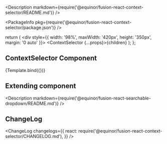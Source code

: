 

<Meta title="Data/ContextSelector" />

<Description markdown={require('@equinor/fusion-react-context-selector/README.md')} />

<ArgsTable of={ContextSelector} />

<PackageInfo pkg={require('@equinor/fusion-react-context-selector/package.json')} />

  return (
    <div style={{ width: '98%', maxWidth: '420px', height: '350px', margin: '0 auto' }}>
      <ContextSelector {...props}>{children}</ContextSelector>
    </div>
  );
};

## ContextSelector Component 
<Canvas withSource="closed">
  <Story name="Component" args={{
      label: 'Context selector',
      placeholder: 'Start to type to search...',
      initialText: 'The initial text result',
      id: 'sdd-test',
      variant: 'page',
      dropdownHeight: '300px',
      resolver: _exampleResolver
    }}
    argTypes={{
      id: {
        type: 'string',
        description: 'HTML ID for component',
      },
      placeholder: {
        description: 'TextInput placeholder string',
      },
      initialText: {
        type: 'string',
        description: 'First item in dropdown before any search is done',
      },
      variant: {
        type: 'string',
        description: 'The type of Searchabledropdown to render, multiple variants for header or page usage',
        control: 'select',
        options: [
          'page', 'page-outlined', 'page-dense', 'header', 'header-filled'
        ]
      },
      dropdownHeight: {
        description: 'The scroll height for dropdown result list'
      },
      label: {
        description: 'Textinput label'
      },
      value: {
        description: 'The selected value do display in TextInput'
      },
      meta: {
        description: 'A fwc-icon name to show AFTER each list item. may also be set per result item.'
      },
      graphic: {
        description: 'A fwc-icon name to show BEFORE each list item. may also be set per result item.'
      },
      multiple: {
        description: 'Flag for selecting multiple items.'
      }
    }}
    >
    {Template.bind({})}
  </Story>
</Canvas>

<ArgsTable story="Component" />

## Extending component

<Description markdown={require('@equinor/fusion-react-searchable-dropdown/README.md')} />

## ChangeLog

<ChangeLog
  changelogs={{
    react: require('@equinor/fusion-react-context-selector/CHANGELOG.md'),
  }}
/>
